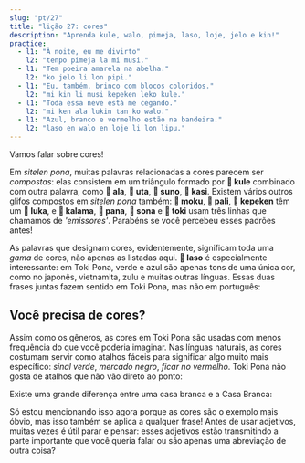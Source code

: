 ```yaml
---
slug: "pt/27"
title: "lição 27: cores"
description: "Aprenda kule, walo, pimeja, laso, loje, jelo e kin!"
practice:
  - l1: "À noite, eu me divirto"
    l2: "tenpo pimeja la mi musi."
  - l1: "Tem poeira amarela na abelha."
    l2: "ko jelo li lon pipi."
  - l1: "Eu, também, brinco com blocos coloridos."
    l2: "mi kin li musi kepeken leko kule."
  - l1: "Toda essa neve está me cegando."
    l2: "mi ken ala lukin tan ko walo."
  - l1: "Azul, branco e vermelho estão na bandeira."
    l2: "laso en walo en loje li lon lipu."
---
```



Vamos falar sobre cores!

<List>
  <Word sl="kule" m="cor, tipo; colorido" />
  <Word sl="walo" m="branco, pálido" />
  <Word sl="pimeja" m="preto, escuro" />
  <Word sl="loje" m="vermelho, magenta" />
  <Word sl="jelo" m="amarelo" />
  <Word sl="laso" m="verde, azul-petróleo, azul" />
</List>

Em *sitelen pona*, muitas palavras relacionadas a cores parecem ser *compostas*: elas consistem em um triângulo formado por **󱤞 kule** combinado com outra palavra, como **󱤂 ala**, **󱥰 uta**, **󱥤 suno**, **󱤗 kasi**. Existem vários outros glifos compostos em *sitelen pona* também: **󱤶 moku**, **󱥉 pali**, **󱤙 kepeken** têm um **󱤭 luka**, e **󱤕 kalama**, **󱥌 pana**, **󱥡 sona** e **󱥬 toki** usam três linhas que chamamos de *'emissores'*. Parabéns se você percebeu esses padrões antes!

As palavras que designam cores, evidentemente, significam toda uma *gama* de cores, não apenas as listadas aqui. **󱤣 laso** é especialmente interessante: em Toki Pona, verde e azul são apenas tons de uma única cor, como no japonês, vietnamita, zulu e muitas outras línguas. Essas duas frases juntas fazem sentido em Toki Pona, mas não em português:

<List>
  <Word sl="kin" m="também" />
  <Sentence sl="sewi li laso." m="O céu está azul." />
  <Sentence sl="kasi kin li laso." m="A grama também está verde." />
</List>

## Você precisa de cores?

Assim como os gêneros, as cores em Toki Pona são usadas com menos frequência do que você poderia imaginar. Nas línguas naturais, as cores costumam servir como atalhos fáceis para significar algo muito mais específico: *sinal verde*, *mercado negro*, *ficar no vermelho*. Toki Pona não gosta de atalhos que não vão direto ao ponto:

<List>
  <Sentence sl="jan li awen lon loje" m="A pessoa está no vermelho" />
  <Sentence sl="jan li wile pana e mani" m="A pessoa está endividada (lit. A pessoa precisa pagar dinheiro)" />
</List>

Existe uma grande diferença entre uma casa branca e a Casa Branca:

<List>
  <Sentence sl="tomo walo" m="uma casa branca" />
  <Sentence sl="tomo ni la jan li lawa e ma Mewika." m="a Casa Branca (lit. Casa das pessoas que governam os EUA)" />
</List>

Só estou mencionando isso agora porque as cores são o exemplo mais óbvio, mas isso também se aplica a qualquer frase! Antes de usar adjetivos, muitas vezes é útil parar e pensar: esses adjetivos estão transmitindo a parte importante que você queria falar ou são apenas uma abreviação de outra coisa?

<Practice exercises={frontmatter.practice} />
